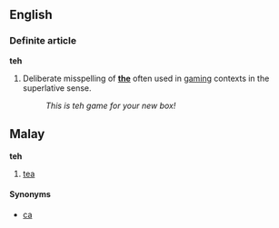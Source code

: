 ==English==

===Definite article===
'''teh'''

# Deliberate misspelling of '''[[the]]''' often used in [[gaming]] contexts in the superlative sense.
#: ''This is teh game for your new box!''

==Malay==
'''teh'''

# [[tea]]

====Synonyms====
*[[ca]]